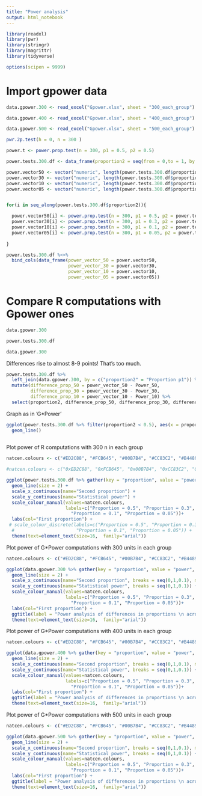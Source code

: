 ```yaml
---
title: "Power analysis"
output: html_notebook
---
```




```r

library(readxl)
library(pwr)
library(stringr)
library(magrittr)
library(tidyverse)

options(scipen = 9999)

```

# Import gpower data
```r

data.gpower.300 <- read_excel("Gpower.xlsx", sheet = "300_each_group")

data.gpower.400 <- read_excel("Gpower.xlsx", sheet = "400_each_group")

data.gpower.500 <- read_excel("Gpower.xlsx", sheet = "500_each_group")

```


```r

pwr.2p.test(h = 0, n = 300 )

```


```r

power.t <- power.prop.test(n = 300, p1 = 0.5, p2 = 0.5)

```

```r

power.tests.300.df <- data_frame(proportion2 = seq(from = 0,to = 1, by = 0.01))

```

```r

power.vector50 <- vector("numeric", length(power.tests.300.df$proportion2))
power.vector30 <- vector("numeric", length(power.tests.300.df$proportion2))
power.vector10 <- vector("numeric", length(power.tests.300.df$proportion2))
power.vector05 <- vector("numeric", length(power.tests.300.df$proportion2))


for(i in seq_along(power.tests.300.df$proportion2)){

  power.vector50[i] <- power.prop.test(n = 300, p1 = 0.5, p2 = power.tests.300.df$proportion2[i])$power
  power.vector30[i] <- power.prop.test(n = 300, p1 = 0.3, p2 = power.tests.300.df$proportion2[i])$power
  power.vector10[i] <- power.prop.test(n = 300, p1 = 0.1, p2 = power.tests.300.df$proportion2[i])$power
  power.vector05[i] <- power.prop.test(n = 300, p1 = 0.05, p2 = power.tests.300.df$proportion2[i])$power
  
}

power.tests.300.df %<>%
  bind_cols(data_frame(power_vector_50 = power.vector50,
                       power_vector_30 = power.vector30,
                       power_vector_10 = power.vector10,
                       power_vector_05 = power.vector05))

```


# Compare R computations with Gpower ones

```r

data.gpower.300

power.tests.300.df

```

```r

data.gpower.300

```

Differences rise to almost 8-9 points! That's too much.
```r

power.tests.300.df %>%
  left_join(data.gpower.300, by = c("proportion2" = "Proportion p1")) %>%
  mutate(difference_prop_50 = power_vector_50 - Power_50,
         difference_prop_30 = power_vector_30 - Power_30,
         difference_prop_10 = power_vector_10 - Power_10) %>%
  select(proportion2, difference_prop_50, difference_prop_30, difference_prop_10)

```




Graph as in 'G*Power'
```r

ggplot(power.tests.300.df %>% filter(proportion2 < 0.5), aes(x = proportion2, y = power_vector_50)) +
  geom_line()
  
```


Plot power of R computations with 300 n in each group
```r

natcen.colours <- c("#ED2C88", "#FCB645", "#00B7B4", "#CC83C2", "#B4489B")

#natcen.colours <- c("0xED2C88", "0xFCB645", "0x00B7B4", "0xCC83C2", "0xB4489B")

ggplot(power.tests.300.df %>% gather(key = "proportion", value = "power", -proportion2, factor_key = T), aes(x = proportion2, y = power, colour = proportion)) +
  geom_line(size = 2) +
  scale_x_continuous(name="Second proportion") +
  scale_y_continuous(name="Statistical power") +
  scale_colour_manual(values=natcen.colours, 
                      labels=c("Proportion = 0.5", "Proportion = 0.3",
                        "Proportion = 0.1", "Proportion = 0.05"))+ 
  labs(col="First proportion") +
 # scale_colour_discrete(labels=c("Proportion = 0.5", "Proportion = 0.3",
  #                       "Proportion = 0.1", "Proportion = 0.05")) +
  theme(text=element_text(size=16,  family="arial"))

```


Plot power of G*Power computations with 300 units in each group
```r

natcen.colours <- c("#ED2C88", "#FCB645", "#00B7B4", "#CC83C2", "#B4489B")

ggplot(data.gpower.300 %>% gather(key = "proportion", value = "power", -`Proportion p1`, factor_key = T), aes(x = `Proportion p1`, y = power, colour = proportion)) +
  geom_line(size = 2) +
  scale_x_continuous(name="Second proportion", breaks = seq(0,1,0.1), minor_breaks = seq(0,1,0.05)) +
  scale_y_continuous(name="Statistical power", breaks = seq(0,1,0.1)) +
  scale_colour_manual(values=natcen.colours, 
                      labels=c("Proportion = 0.5", "Proportion = 0.3",
                        "Proportion = 0.1", "Proportion = 0.05"))+ 
  labs(col="First proportion") +
  ggtitle(label = "Power analysis of differences in proportions \n across groups", subtitle = "Group n = 300") +
  theme(text=element_text(size=16,  family="arial"))

```


Plot power of G*Power computations with 400 units in each group
```r

natcen.colours <- c("#ED2C88", "#FCB645", "#00B7B4", "#CC83C2", "#B4489B")

ggplot(data.gpower.400 %>% gather(key = "proportion", value = "power", -`Proportion p1`, factor_key = T), aes(x = `Proportion p1`, y = power, colour = proportion)) +
  geom_line(size = 2) +
  scale_x_continuous(name="Second proportion", breaks = seq(0,1,0.1), minor_breaks = seq(0,1,0.05)) +
  scale_y_continuous(name="Statistical power", breaks = seq(0,1,0.1)) +
  scale_colour_manual(values=natcen.colours, 
                      labels=c("Proportion = 0.5", "Proportion = 0.3",
                        "Proportion = 0.1", "Proportion = 0.05"))+ 
  labs(col="First proportion") +
  ggtitle(label = "Power analysis of differences in proportions \n across groups", subtitle = "Group n = 400") +
  theme(text=element_text(size=16,  family="arial"))

```

Plot power of G*Power computations with 500 units in each group
```r

natcen.colours <- c("#ED2C88", "#FCB645", "#00B7B4", "#CC83C2", "#B4489B")

ggplot(data.gpower.500 %>% gather(key = "proportion", value = "power", -`Proportion p1`, factor_key = T), aes(x = `Proportion p1`, y = power, colour = proportion)) +
  geom_line(size = 2) +
  scale_x_continuous(name="Second proportion", breaks = seq(0,1,0.1), minor_breaks = seq(0,1,0.05)) +
  scale_y_continuous(name="Statistical power", breaks = seq(0,1,0.1)) +
  scale_colour_manual(values=natcen.colours, 
                      labels=c("Proportion = 0.5", "Proportion = 0.3",
                        "Proportion = 0.1", "Proportion = 0.05"))+ 
  labs(col="First proportion") +
  ggtitle(label = "Power analysis of differences in proportions \n across groups", subtitle = "Group n = 500") +
  theme(text=element_text(size=16,  family="arial"))

```


